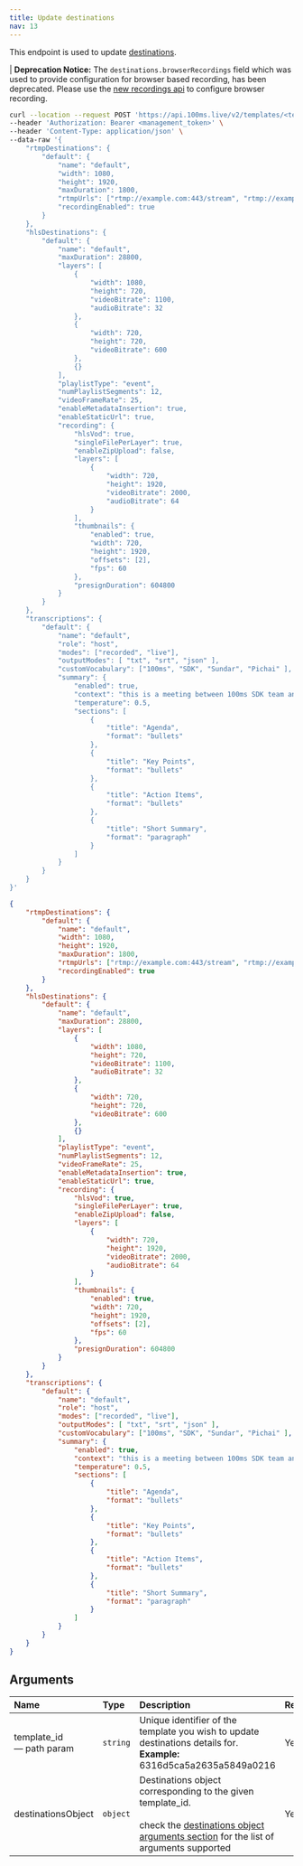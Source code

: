 ```yaml
---
title: Update destinations
nav: 13
---
```


This endpoint is used to update [destinations](/server-side/v2/policy/create-template-via-api#destinations-object).

| **Deprecation Notice:** The `destinations.browserRecordings` field which was used to provide configuration for browser based recording, has been deprecated. Please use the [new recordings api](/server-side/v2/policy/configure-recordings) to configure browser recording.

<PostRequest title="https://api.100ms.live/v2/templates/<template_id>/destinations" />

<Request id="req-0">

```bash
curl --location --request POST 'https://api.100ms.live/v2/templates/<template_id>/destinations' \
--header 'Authorization: Bearer <management_token>' \
--header 'Content-Type: application/json' \
--data-raw '{
    "rtmpDestinations": {
        "default": {
            "name": "default",
            "width": 1080,
            "height": 1920,
            "maxDuration": 1800,
            "rtmpUrls": ["rtmp://example.com:443/stream", "rtmp://example.net/live"],
            "recordingEnabled": true
        }
    },
    "hlsDestinations": {
        "default": {
            "name": "default",
            "maxDuration": 28800,
            "layers": [
                {
                    "width": 1080,
                    "height": 720,
                    "videoBitrate": 1100,
                    "audioBitrate": 32
                },
                {
                    "width": 720,
                    "height": 720,
                    "videoBitrate": 600
                },
                {}
            ],
            "playlistType": "event",
            "numPlaylistSegments": 12,
            "videoFrameRate": 25,
            "enableMetadataInsertion": true,
            "enableStaticUrl": true,
            "recording": {
                "hlsVod": true,
                "singleFilePerLayer": true,
                "enableZipUpload": false,
                "layers": [
                    {
                        "width": 720,
                        "height": 1920,
                        "videoBitrate": 2000,
                        "audioBitrate": 64
                    }
                ],
                "thumbnails": {
                    "enabled": true,
                    "width": 720,
                    "height": 1920,
                    "offsets": [2],
                    "fps": 60
                },
                "presignDuration": 604800
            }
        }
    },
    "transcriptions": {
        "default": {
            "name": "default",
            "role": "host",
            "modes": ["recorded", "live"],
            "outputModes": [ "txt", "srt", "json" ],
            "customVocabulary": ["100ms", "SDK", "Sundar", "Pichai" ],
            "summary": {
                "enabled": true,
                "context": "this is a meeting between 100ms SDK team and a user representative",
                "temperature": 0.5,
                "sections": [
                    {
                        "title": "Agenda",
                        "format": "bullets"
                    },
                    {
                        "title": "Key Points",
                        "format": "bullets"
                    },
                    {
                        "title": "Action Items",
                        "format": "bullets"
                    },
                    {
                        "title": "Short Summary",
                        "format": "paragraph"
                    }
                ]
            }
        }
    }
}'
```

</Request>

<ResponseBox id="res-0" status="200 OK">

```json
{
    "rtmpDestinations": {
        "default": {
            "name": "default",
            "width": 1080,
            "height": 1920,
            "maxDuration": 1800,
            "rtmpUrls": ["rtmp://example.com:443/stream", "rtmp://example.net/live"],
            "recordingEnabled": true
        }
    },
    "hlsDestinations": {
        "default": {
            "name": "default",
            "maxDuration": 28800,
            "layers": [
                {
                    "width": 1080,
                    "height": 720,
                    "videoBitrate": 1100,
                    "audioBitrate": 32
                },
                {
                    "width": 720,
                    "height": 720,
                    "videoBitrate": 600
                },
                {}
            ],
            "playlistType": "event",
            "numPlaylistSegments": 12,
            "videoFrameRate": 25,
            "enableMetadataInsertion": true,
            "enableStaticUrl": true,
            "recording": {
                "hlsVod": true,
                "singleFilePerLayer": true,
                "enableZipUpload": false,
                "layers": [
                    {
                        "width": 720,
                        "height": 1920,
                        "videoBitrate": 2000,
                        "audioBitrate": 64
                    }
                ],
                "thumbnails": {
                    "enabled": true,
                    "width": 720,
                    "height": 1920,
                    "offsets": [2],
                    "fps": 60
                },
                "presignDuration": 604800
            }
        }
    },
    "transcriptions": {
        "default": {
            "name": "default",
            "role": "host",
            "modes": ["recorded", "live"],
            "outputModes": [ "txt", "srt", "json" ],
            "customVocabulary": ["100ms", "SDK", "Sundar", "Pichai" ],
            "summary": {
                "enabled": true,
                "context": "this is a meeting between 100ms SDK team and a user representative",
                "temperature": 0.5,
                "sections": [
                    {
                        "title": "Agenda",
                        "format": "bullets"
                    },
                    {
                        "title": "Key Points",
                        "format": "bullets"
                    },
                    {
                        "title": "Action Items",
                        "format": "bullets"
                    },
                    {
                        "title": "Short Summary",
                        "format": "paragraph"
                    }
                ]
            }
        }
    }
}
```

</ResponseBox>

## Arguments

| Name                           | Type     | Description                                                                                                                                                                                                                     | Required |
| :----------------------------- | :------- | :------------------------------------------------------------------------------------------------------------------------------------------------------------------------------------------------------------------------------ | :------- |
| template_id <br/> — path param | `string` | Unique identifier of the template you wish to update destinations details for. <br/> **Example:** 6316d5ca5a2635a5849a0216                                                                                                      | Yes      |
| destinationsObject <br/>       | `object` | Destinations object corresponding to the given template_id. <br/><br/>check the [destinations object arguments section](/server-side/v2/policy/create-template-via-api#destinations-object) for the list of arguments supported | Yes      |
